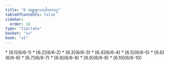 ```yaml
---
title: "6 အစ္ဆရာသင်္ဃာတဝဂ္ဂ"
tableOfContents: false
sidebar:
  order: 18
type: "tipitaka"
basket: "su"
book: "a1"
---
```



<DynamicBreadcrumb />



<TableOfContents book="a1" section="6">
* [6.1](6/6-1)
* [6.2](6/6-2)
* [6.3](6/6-3)
* [6.4](6/6-4)
* [6.5](6/6-5)
* [6.6](6/6-6)
* [6.7](6/6-7)
* [6.8](6/6-8)
* [6.9](6/6-9)
* [6.10](6/6-10)
</TableOfContents>
